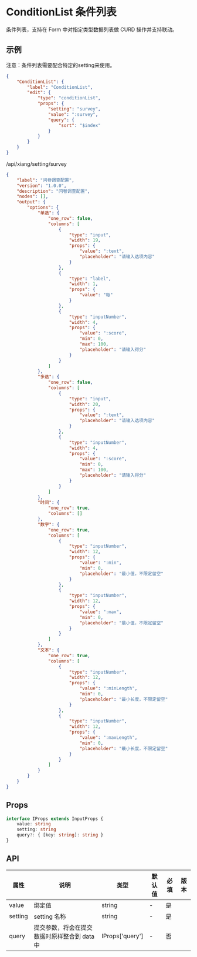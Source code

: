 # ConditionList 条件列表

条件列表，支持在 Form 中对指定类型数据列表做 CURD 操作并支持联动。

## 示例

<Notice type='warning'>注意：条件列表需要配合特定的setting来使用。</Notice>

```json
{
	"ConditionList": {
		"label": "ConditionList",
		"edit": {
			"type": "conditionList",
			"props": {
				"setting": "survey",
				"value": ":survey",
				"query": {
					"sort": "$index"
				}
			}
		}
	}
}
```

/api/xiang/setting/survey

```json
{
	"label": "问卷调查配置",
	"version": "1.0.0",
	"description": "问卷调查配置",
	"nodes": [],
	"output": {
		"options": {
			"单选": {
				"one_row": false,
				"columns": [
					{
						"type": "input",
						"width": 19,
						"props": {
							"value": ":text",
							"placeholder": "请输入选项内容"
						}
					},
					{
						"type": "label",
						"width": 1,
						"props": {
							"value": "每"
						}
					},
					{
						"type": "inputNumber",
						"width": 4,
						"props": {
							"value": ":score",
							"min": 0,
							"max": 100,
							"placeholder": "请输入得分"
						}
					}
				]
			},
			"多选": {
				"one_row": false,
				"columns": [
					{
						"type": "input",
						"width": 20,
						"props": {
							"value": ":text",
							"placeholder": "请输入选项内容"
						}
					},
					{
						"type": "inputNumber",
						"width": 4,
						"props": {
							"value": ":score",
							"min": 0,
							"max": 100,
							"placeholder": "请输入得分"
						}
					}
				]
			},
			"时间": {
				"one_row": true,
				"columns": []
			},
			"数字": {
				"one_row": true,
				"columns": [
					{
						"type": "inputNumber",
						"width": 12,
						"props": {
							"value": ":min",
							"min": 0,
							"placeholder": "最小值，不限定留空"
						}
					},
					{
						"type": "inputNumber",
						"width": 12,
						"props": {
							"value": ":max",
							"min": 0,
							"placeholder": "最小值，不限定留空"
						}
					}
				]
			},
			"文本": {
				"one_row": true,
				"columns": [
					{
						"type": "inputNumber",
						"width": 12,
						"props": {
							"value": ":minLength",
							"min": 0,
							"placeholder": "最小长度，不限定留空"
						}
					},
					{
						"type": "inputNumber",
						"width": 12,
						"props": {
							"value": ":maxLength",
							"min": 0,
							"placeholder": "最小长度，不限定留空"
						}
					}
				]
			}
		}
	}
}
```

## Props

```ts
interface IProps extends InputProps {
	value: string
	setting: string
	query?: { [key: string]: string }
}
```

## API

| 属性    | 说明                                         | 类型            | 默认值 | 必填 | 版本 |
| ------- | -------------------------------------------- | --------------- | ------ | ---- | ---- |
| value   | 绑定值                                       | string          | -      | 是   |      |
| setting | setting 名称                                 | string          | -      | 是   |      |
| query   | 提交参数，将会在提交数据时原样整合到 data 中 | IProps['query'] | -      | 否   |      |
